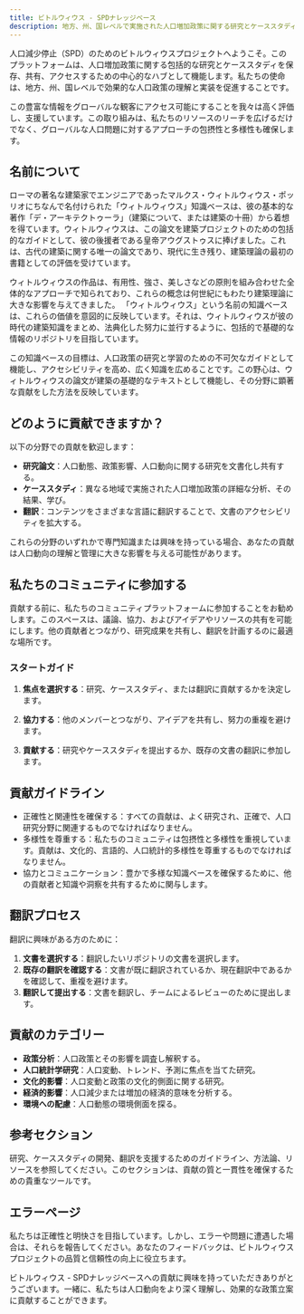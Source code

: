 ```yaml
---
title: ビトルウィウス - SPDナレッジベース
description: 地方、州、国レベルで実施された人口増加政策に関する研究とケーススタディを収集し、多言語でのアクセシビリティに焦点を当てた、人口減少停止（SPD）研究のための包括的なリポジトリ。
---
```


人口減少停止（SPD）のためのビトルウィウスプロジェクトへようこそ。このプラットフォームは、人口増加政策に関する包括的な研究とケーススタディを保存、共有、アクセスするための中心的なハブとして機能します。私たちの使命は、地方、州、国レベルで効果的な人口政策の理解と実装を促進することです。

この豊富な情報をグローバルな観客にアクセス可能にすることを我々は高く評価し、支援しています。この取り組みは、私たちのリソースのリーチを広げるだけでなく、グローバルな人口問題に対するアプローチの包摂性と多様性も確保します。

## 名前について

ローマの著名な建築家でエンジニアであったマルクス・ウィトルウィウス・ポッリオにちなんで名付けられた「ウィトルウィウス」知識ベースは、彼の基本的な著作「デ・アーキテクトゥーラ」（建築について、または建築の十冊）から着想を得ています。ウィトルウィウスは、この論文を建築プロジェクトのための包括的なガイドとして、彼の後援者である皇帝アウグストゥスに捧げました。これは、古代の建築に関する唯一の論文であり、現代に生き残り、建築理論の最初の書籍としての評価を受けています。

ウィトルウィウスの作品は、有用性、強さ、美しさなどの原則を組み合わせた全体的なアプローチで知られており、これらの概念は何世紀にもわたり建築理論に大きな影響を与えてきました。
「ウィトルウィウス」という名前の知識ベースは、これらの価値を意図的に反映しています。それは、ウィトルウィウスが彼の時代の建築知識をまとめ、法典化した努力に並行するように、包括的で基礎的な情報のリポジトリを目指しています。

この知識ベースの目標は、人口政策の研究と学習のための不可欠なガイドとして機能し、アクセシビリティを高め、広く知識を広めることです。この野心は、ウィトルウィウスの論文が建築の基礎的なテキストとして機能し、その分野に顕著な貢献をした方法を反映しています。

## どのように貢献できますか？

以下の分野での貢献を歓迎します：

- **研究論文**：人口動態、政策影響、人口動向に関する研究を文書化し共有する。
- **ケーススタディ**：異なる地域で実施された人口増加政策の詳細な分析、その結果、学び。
- **翻訳**：コンテンツをさまざまな言語に翻訳することで、文書のアクセシビリティを拡大する。

これらの分野のいずれかで専門知識または興味を持っている場合、あなたの貢献は人口動向の理解と管理に大きな影響を与える可能性があります。

## 私たちのコミュニティに参加する

貢献する前に、私たちのコミュニティプラットフォームに参加することをお勧めします。このスペースは、議論、協力、およびアイデアやリソースの共有を可能にします。他の貢献者とつながり、研究成果を共有し、翻訳を計画するのに最適な場所です。

### スタートガイド

1. **焦点を選択する**：研究、ケーススタディ、または翻訳に貢献するかを決定します。
   
2. **協力する**：他のメンバーとつながり、アイデアを共有し、努力の重複を避けます。

3. **貢献する**：研究やケーススタディを提出するか、既存の文書の翻訳に参加します。

## 貢献ガイドライン

- 正確性と関連性を確保する：すべての貢献は、よく研究され、正確で、人口研究分野に関連するものでなければなりません。
- 多様性を尊重する：私たちのコミュニティは包摂性と多様性を重視しています。貢献は、文化的、言語的、人口統計的多様性を尊重するものでなければなりません。
- 協力とコミュニケーション：豊かで多様な知識ベースを確保するために、他の貢献者と知識や洞察を共有するために関与します。

## 翻訳プロセス

翻訳に興味がある方のために：

1. **文書を選択する**：翻訳したいリポジトリの文書を選択します。
2. **既存の翻訳を確認する**：文書が既に翻訳されているか、現在翻訳中であるかを確認して、重複を避けます。
3. **翻訳して提出する**：文書を翻訳し、チームによるレビューのために提出します。

## 貢献のカテゴリー

- **政策分析**：人口政策とその影響を調査し解釈する。
- **人口統計学研究**：人口変動、トレンド、予測に焦点を当てた研究。
- **文化的影響**：人口変動と政策の文化的側面に関する研究。
- **経済的影響**：人口減少または増加の経済的意味を分析する。
- **環境への配慮**：人口動態の環境側面を探る。

## 参考セクション

研究、ケーススタディの開発、翻訳を支援するためのガイドライン、方法論、リソースを参照してください。このセクションは、貢献の質と一貫性を確保するための貴重なツールです。

## エラーページ

私たちは正確性と明快さを目指しています。しかし、エラーや問題に遭遇した場合は、それらを報告してください。あなたのフィードバックは、ビトルウィウスプロジェクトの品質と信頼性の向上に役立ちます。

ビトルウィウス - SPDナレッジベースへの貢献に興味を持っていただきありがとうございます。一緒に、私たちは人口動向をより深く理解し、効果的な政策立案に貢献することができます。
